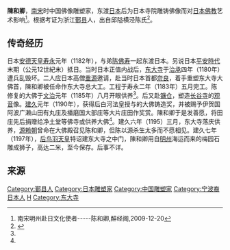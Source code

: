 {{expand|time=2015-12-18T08:46:02+00:00}}
'''陳和卿'''，[[南宋|南宋]]时中国佛像雕塑家，东渡[[日本|日本]]后为日本寺院雕铸佛像而对[[日本佛教|日本佛教]]艺术影响<ref name="Chan">南宋明州赴日文化使者-----陈和卿,醉经阁,2009-12-20</ref>{{Better source|reason=此處原本引用360doc為來源，為不可靠來源，可從歷史紀錄找到原來源|date=2019年5月}}。根据考证为浙江[[鄞县|鄞县]]人，出自邱隘横泾陈氏<ref>{{cite web|url=http://hk.plm.org.cn/gnews/2010113/2010113213418.html|title=中国禅宗佛教文化艺术使者陈和卿故里考辨|publisher=香港宝莲禅寺|author=邵启龙|deadurl=yes|archiveurl=https://web.archive.org/web/20160304060726/http://hk.plm.org.cn/gnews/2010113/2010113213418.html|archivedate=2016-03-04}}</ref>。

==传奇经历==

日本[[安德天皇|安德天皇]][[寿永|寿永]]元年（1182年），与弟[[陈佛寿|陈佛寿]]一起东渡日本。另说日本[[平安時代|平安時代]]末期（公元12世紀末）抵日。当时日本正值内战后，[[东大寺|东大寺]]于[[治承|治承]]四年（1180年）遭兵乱毁坏。二人应日本高僧[[重源|重源]]邀请，赴当时日本首都[[奈良县|奈良]]，着手重塑东大寺大佛首，陳和卿被任命作东大寺总大工。工程于寿永二年（1183年）五月完工。陈修复的大佛于[[文治|文治]]元年（1185年）八月开眼供养<ref name="Chan"/>。后又赴[[镰仓|镰仓]]，塑造[[长谷寺|长谷寺]]的[[观音|观音]]像。[[建久|建久]]元年（1190年），获得后白河法皇授与的大佛铸造奖，并被赐予伊贺国阿波广濑山田有丸庄及播磨国大部庄等大片庄田作奖赏。陳和卿于是发善愿，将田庄先后捐赠给净土堂等佛寺或供养大佛<ref name="Chan"/>。建久六年（1195）三月，东大寺落庆供养，[[源赖朝|源赖朝]]曾命在大佛殿召见陈和卿，但陈以源杀生太多而不愿相见。建久七年（1197年），[[后鸟羽天皇|后鸟羽天皇]]特诏建东大寺之中门，陳和卿用自[[明州|明州]]海运而来的梅园石雕成狮子，高达二米，至今保存。后事不详。

==来源==
{{reflist|2}}

{{DEFAULTSORT:C}}
[[Category:鄞县人|Category:鄞县人]]
[[Category:日本雕塑家|Category:日本雕塑家]]
[[Category:中国雕塑家|Category:中国雕塑家]]
[[Category:宁波裔日本人|Category:宁波裔日本人]]
[[Category:横泾陈氏|H]]
[[Category:东大寺|Category:东大寺]]
